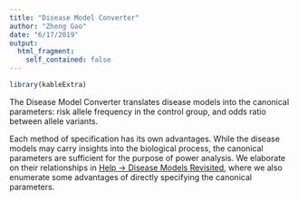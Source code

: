 ```yaml
---
title: "Disease Model Converter"
author: "Zheng Gao"
date: "6/17/2019"
output:
  html_fragment:
    self_contained: false
---
```


```r
library(kableExtra)
```


The Disease Model Converter translates disease models into the canonical parameters: risk allele frequency in the control group, and odds ratio between allele variants.

Each method of specification has its own advantages.
While the disease models may carry insights into the biological process, the canonical parameters are sufficient for the purpose of power analysis. 
We elaborate on their relationships in [Help  &#8594; Disease Models Revisited](disease_models_revisited.html){target="_blank"}, where we also enumerate some advantages of directly specifying the canonical parameters.

<!--
- They do not suffer from compatibility issues.
- They are readily available from [GWAS catalogs](https://www.ebi.ac.uk/gwas/){target="_blank"}.
- They enables unified analysis and systematic reviews.
--->

<!--  
<center>
<img src="flowchart.png" width="830px" />
</center>
<br />
--->

<!--  ![Process of power calculations illustrated](flowchart.png){width=80%}  -->


